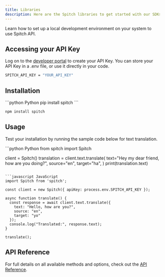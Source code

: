 ```yaml
---
title: Libraries
description: Here are the Spitch libraries to get started with our SDKs
---
```


Learn how to set up a local development environment on your system to use Spitch API. 

## Accessing your API Key
Log on to the [developer portal](https://spitch.studio) to create your API Key. You can store your API Key in a .env file, or use it directly in your code.

```bash .env
SPITCH_API_KEY = "YOUR_API_KEY"
```

## Installation
<CodeGroup dropdown>
```python Python
pip install spitch
```

```javascript JavaScript
npm install spitch
```
</CodeGroup>

## Usage
Test your installation by running the sample code below for text translation.

<CodeGroup dropdown>
```python Python
from spitch import Spitch

client = Spitch()
translation = client.text.translate(
    text="Hey my dear friend, how are you doing?",
    source="en",
    target="ha",
)
print(translation.text)
```

```javascript JavaScript
import Spitch from 'spitch';

const client = new Spitch({ apiKey: process.env.SPITCH_API_KEY });

async function translate() {
  const response = await client.text.translate({
    text: "Hello, how are you?",
    source: "en",
    target: "yo"
  });
  console.log("Translated:", response.text);
}

translate();
```
</CodeGroup>

## API Reference

For full details on all available methods and options, check out the [API Reference](/api-reference/transcribe).
